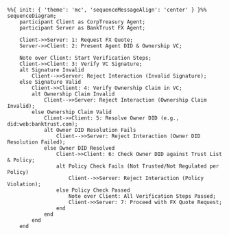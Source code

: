 ```mermaid
%%{ init: { 'theme': 'mc', 'sequenceMessageAlign': 'center' } }%%
sequenceDiagram;
    participant Client as CorpTreasury Agent;
    participant Server as BankTrust FX Agent;

    Client->>Server: 1: Request FX Quote;
    Server->>Client: 2: Present Agent DID & Ownership VC;

    Note over Client: Start Verification Steps;
    Client->>Client: 3: Verify VC Signature;
    alt Signature Invalid
        Client-->>Server: Reject Interaction (Invalid Signature);
    else Signature Valid
        Client->>Client: 4: Verify Ownership Claim in VC;
        alt Ownership Claim Invalid
            Client-->>Server: Reject Interaction (Ownership Claim Invalid);
        else Ownership Claim Valid
            Client->>Client: 5: Resolve Owner DID (e.g., did:web:banktrust.com);
            alt Owner DID Resolution Fails
                Client-->>Server: Reject Interaction (Owner DID Resolution Failed);
            else Owner DID Resolved
                Client->>Client: 6: Check Owner DID against Trust List & Policy;
                alt Policy Check Fails (Not Trusted/Not Regulated per Policy)
                    Client-->>Server: Reject Interaction (Policy Violation);
                else Policy Check Passed
                    Note over Client: All Verification Steps Passed;
                    Client->>Server: 7: Proceed with FX Quote Request;
                end
            end
        end
    end
```

